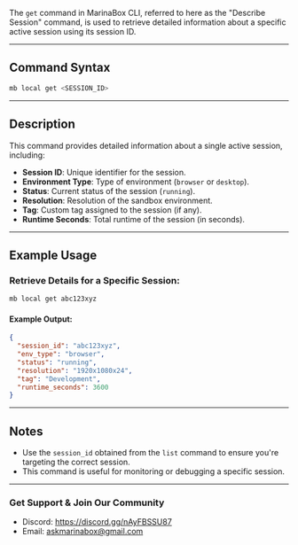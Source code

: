 The `get` command in MarinaBox CLI, referred to here as the "Describe Session" command, is used to retrieve detailed information about a specific active session using its session ID.

---

## Command Syntax

```bash
mb local get <SESSION_ID>
```

---

## Description

This command provides detailed information about a single active session, including:
- **Session ID**: Unique identifier for the session.
- **Environment Type**: Type of environment (`browser` or `desktop`).
- **Status**: Current status of the session (`running`).
- **Resolution**: Resolution of the sandbox environment.
- **Tag**: Custom tag assigned to the session (if any).
- **Runtime Seconds**: Total runtime of the session (in seconds).

---

## Example Usage

### Retrieve Details for a Specific Session:
```bash
mb local get abc123xyz
```

#### Example Output:
```json
{
  "session_id": "abc123xyz",
  "env_type": "browser",
  "status": "running",
  "resolution": "1920x1080x24",
  "tag": "Development",
  "runtime_seconds": 3600
}
```

---

## Notes

- Use the `session_id` obtained from the `list` command to ensure you're targeting the correct session.
- This command is useful for monitoring or debugging a specific session.

---

### Get Support & Join Our Community
* Discord: https://discord.gg/nAyFBSSU87
* Email: askmarinabox@gmail.com
